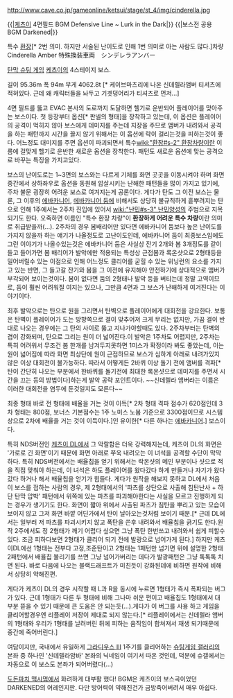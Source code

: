 http://www.cave.co.jp/gameonline/ketsui/stage/st_4/img/cinderella.jpg

{{|[[케츠이]] 4면필드 BGM Defensive Line ~ Lurk in the Dark{{{#!html
<object type="application/x-shockwave-flash" data="http://pds12.egloos.com/pds/200906/05/75/dewplayer-mini.swf?son=http://pds22.egloos.com/pds/201201/02/57/07_-_DEFENSIVE_LINE_-_Lurk_in_the_Darkness_(Stage4).mp3" width="200" height="20"> <param name="movie" value="http://pds12.egloos.com/pds/200906/05/75/dewplayer-mini.swf?son=http://pds22.egloos.com/pds/201201/02/57/07_-_DEFENSIVE_LINE_-_Lurk_in_the_Darkness_(Stage4).mp3" /> </object>}}}|}}
{{|보스전 공용 BGM Darkened{{{#!html
<object type="application/x-shockwave-flash" data="http://pds12.egloos.com/pds/200906/05/75/dewplayer-mini.swf?son=http://pds23.egloos.com/pds/201201/02/57/03_-_DARKENED_(Boss).mp3" width="200" height="20"> <param name="movie" value="http://pds12.egloos.com/pds/200906/05/75/dewplayer-mini.swf?son=http://pds23.egloos.com/pds/201201/02/57/03_-_DARKENED_(Boss).mp3" /> </object>}}}|}}


특수 [[환장]][* 2번 의미. 하지만 서술된 난이도로 인해 1번 의미로 아는 사람도 많다.]차량 Cinderella Amber
特殊換装車両　シンデレラアンバー 

[[탄막 슈팅 게임]] [[케츠이]]의 4스테이지 보스.

길이 95.36m
폭 94m
무게 4062.8t [* 케이브마츠리에 나온 신데렐라앰버 티셔츠에 적혀있다. 근데 왜 캐릭터들을 놔두고 기곗덩어리가 티셔츠로 먼저...]

4면 필드를 뚫고 EVAC 본사의 도로까지 도달하면 헬기로 운반되어 플레이어를 맞아주는 보스이다. 첫 등장부터 옵션[* 판넬의 형태]을 장착하고 있는데, 이 옵션은 플레이어의 공격이 먹히지 않아 보스에게 데미지를 주는데 지장을 주므로 앰버가 내려와서 공격을 하는 패턴까지 시간을 끌지 않기 위해서는 이 옵션에 락이 걸리는것을 피하는것이 좋다.
어느정도 대미지를 주면 옵션이 파괴되면서 특수[[wiki:"환장#s-2" 환장]]차량이란 이름에 걸맞게 헬기로 운반한 새로운 옵션을 장착한다. 패턴도 새로운 옵션에 맞는 공격으로 바꾸는 특징을 가지고있다.

보스의 난이도로는 1~3면의 보스와는 다르게 기체를 화면 곳곳을 이동시켜야 하며 화면 중간에서 상하좌우로 옵션을 동원해 압살시키는 난해한 패턴들을 많이 가지고 있기에, 주차 불문 굉장히 어려운 보스로 여겨지는게 공론이다. 게다가 탄도 그 이전 보스는 물론, 그 이후의 [[에바카니어]], [[에바카니어 둠]]에 비해서도 상당히 불규칙하게 흩뿌려지는 탄으로 인해 1주에서는 2주차 진입에 있어서 [[wiki:"난민#s-3" 난민]]양성의 주범으로 지목되기도 한다. 오죽하면 이름인 "특수 환장 차량"이 '''환장하게 어려운 특수 차량'''이란 의미로 취급받을까(...).
2주차의 경우 봄배리어만 있다면 에바카니어 둠보다 높은 난이도를 가지지 않을까 하는 얘기가 나올정도로 고난이도인데, 에바카니어 둠이 최종보스임에도 그런 이야기가 나올수있는것은 에바카니어 둠은 사실상 잔기 2개와 봄 3개정도를 같이 들고 들어가면 봄 배리어가 발악에만 적용되는 특성상 근접봄과 록온샷으로 2형태등을 밀어버릴수 있는 이점으로 인해 어느정도 클리어를 굳힐 수 있는 위닝런의 요소를 가지고 있는 반면, 그 들고갈 잔기와 봄을 그 이전에 유지해야 안전하기에 상대적으로 앰버가 부각되어 보이는것이다. 봄이 없다면 둠의 2형태나 발악 등을 버티는데 정말 고역이므로, 둠이 훨씬 어려워질 여지는 있으나, 그만큼 4면과 그 보스가 난해하게 여겨진다는 이야기이다.

최후 발악으로는 탄으로 원을 그리면서 탄벽으로 플레이어에게 대회전을 강요한다. 보통은 탄벽이 플레이어가 도는 방향쪽으로 결이 맞추어져 크게 무리는 없지만, 가끔 결이 반대로 나오는 경우에는 그 탄의 사이로 뚫고 지나가야할때도 있다. 2주차부터는 탄벽의 겹이 강화되며, 탄으로 그리는 원이 더 넓어진다.이 발악은 1주차도 어렵지만, 2주차는 특히 어려워서 무조건 봄 한개를 남겨두지못하면 1미스가 확정이라 봐도 좋았는데, 이는 원이 넓어짐에 따라 화면 최상단에 원이 근접하므로 보스가 심하게 아래로 내려가있지 않은 이상 대회전이 불가능하다. 따라서 어떻게든 2바퀴 이상 돌기 전에 앰버를 격파[* 탄이 간단히 나오는 부분에서 한바퀴를 돌기전에 최대한 록온샷으로 데미지를 주면서 시간을 끄는 등의 방법이다]하는게 발악 공략 포인트이다. ~~신데렐라 앰버라는 이름은 이러한 대회전을 염두에 둔것일지도 모른다~~

최종 형태 바로 전 형태에 배율을 거는 것이 이득[* 2차 형태 격파 점수가 620점인데 3차 형태는 800점, 보너스 기본점수는 1주 노미스 노봄 기준으로 3300점이므로 시스템상으로 2차에 배율을 거는 것이 이득이다.]인 유이한[* 다른 하나는 [[에바카니어]].] 보스이다.

특히 NDS버전인 [[케츠이 DL]]에서 그 악랄함은 더욱 강력해지는데, 케츠이 DL의 화면은 '가로로 긴 화면'이기 때문에 화면 아래로 쭈욱 내려오는 이 녀석을 공격할 수단이 막막하다. 특히 NDS버전에서는 배율칩을 얻기 위해서는 락온샷의 메인 부분이나 샷으로 적을 직접 맞춰야 하는데, 이 녀석은 하도 플레이어를 왔다갔다 하게 만들거나 자기가 왔다갔다 하거나 해서 배율칩을 얻기가 힘들다. 게다가 원작을 해보지 못하고 DL에서 처음 이 보스를 접하는 사람의 경우, 제 2형태에서의 '파츠를 상단으로 사출해 침탄난사 + 하단 탄막 압박' 패턴에서 위쪽에 있는 파츠를 파괴해야한다는 사실을 모르고 진행하게 되는 경우가 생기기도 한다. 화면이 짧아 위에서 사출된 파츠가 침탄을 뿌리고 있는 모습이 보이지 않고 그저 화면 바깥 어딘가에서 탄이 날아오는것처럼 보이기 때문.[* 근데 DL에서는 일부러 저 파츠를 파괴시키지 않고 폭탄을 쓴후 내려와서 배율칩을 긁기도 한다.원작 2주에서도 정 2형태가 깨기 어렵다 싶으면 그냥 폭탄 한번쓰고 내려와서 쉽게 피할수 있다. 조금 피하다보면 2형태가 클리어 되기 전에 발광으로 넘어가게 된다.]
하지만 케츠이DL에선 1형태는 전부다 고정,조준탄이고 2형태는 1패턴만 넘기면 위에 설명한 2형태 2패턴에서 배율칩 불리기를 쓰면 그냥 넘어가버리는 데다가 발광패턴은 그냥 톡톡톡 치면 된다. 바로 다음에 나오는 블랙드래프트가 미친듯이 강화된데에 비하면 원작에 비해서 상당히 약해진편.

게다가 케츠이 DL의 경우 시작할 때 L과 R을 동시에 누르면 1형태가 즉시 폭파되는 버그가 있다. 근데 1형태가 다른 두 형태에 비해 그나마 쉬운 편이고 배율칩도 1형태에서 대부분 뜯을 수 있기 때문에 큰 도움은 안 되는듯(...).게다가 이 버그를 사용 하고 게임을 클리어할경우엔 리플레이 저장이 제대로 되지 않는다.[* 리플레이에서는 신데렐라 앰버의 1형태와 우리가 1형태를 날려버린 뒤에 피하는 움직임이 합쳐져서 재생 되기때문에 중간에 죽어버린다.]

여담이지만, 국내에서 유일하게 [[그라디우스 III]] 1주기를 클리어하는 [[슈팅게임 갤러리]]의 본좌 중 하나인 '신데렐라암바' 본좌의 닉네임이 여기서 따온 것인데, 덕분에 슈갤에서는 자동으로 이 보스도 본좌가 되어버렸다(...)


[[도돈파치 맥시멈]]에서 화려하게 대부활 했다! BGM은 케츠이의 보스곡이었던 DARKENED의 어레인지판. 다만 방어력이 약해진건가 금방죽어버려서 매우 아쉽다.


